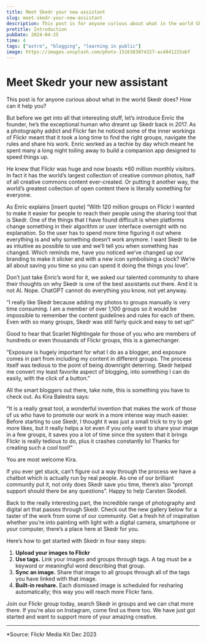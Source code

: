 ```yaml
---
title: Meet Skedr your new assistant
slug: meet-skedr-your-new-assistant
description: This post is for anyone curious about what in the world Skedr does?<br/> How can it help you?
pretitle: Introduction
pubDate: 2024-04-25
time: 4
tags: ["astro", "blogging", "learning in public"]
image: https://images.unsplash.com/photo-1516383074327-ac4841225abf
---
```


# Meet Skedr your new assistant

This post is for anyone curious about what in the world Skedr does? How can it help you? 

But before we get into all that interesting stuff, let’s introduce Enric the founder, he’s the exceptional human who dreamt up Skedr back in 2017. As a photography addict and Flickr fan he noticed some of the inner workings of Flickr meant that it took a long time to find the right groups, navigate the rules and share his work. Enric worked as a techie by day which meant he spent many a long night toiling away to build a companion app designed to speed things up. 

He knew that Flickr was huge and now boasts *60 million monthly visitors. In fact it has the world’s largest collection of creative common photos, half of all creative commons content ever-created. Or putting it another way, the world’s greatest collection of open content there is literally something for everyone. 

As Enric explains [insert quote] “With 120 million groups on Flickr I wanted to make it easier for people to reach their people using the sharing tool that is Skedr. One of the things that I have found difficult is when platforms change something in their algorithm or user interface overnight with no explanation. So the user has to spend more time figuring it out where everything is and why something doesn’t work anymore. I want Skedr to be as intuitive as possible to use and we’ll tell you when something has changed. Which reminds me, have you noticed we’ve changed up our branding to make it slicker and with a new icon symbolising a clock? We’re all about saving you time so you can spend it doing the things you love”. 

Don’t just take Enric’s word for it, we asked our talented community to share their thoughts on why Skedr is one of the best assistants out there. And it is not AI. Nope. ChatGPT cannot do everything you know, not yet anyway. 

<Quote  name="Scarlet Nightingale" description=" - Marketing Manager" url="https://farm66.staticflickr.com/65535/buddyicons/199116444@N06_r.jpg">
“I really like Skedr because adding my photos to groups manually is very time consuming. I am a member of over 1,100 groups so it would be impossible to remember the content guidelines and rules for each of them. Even with so many groups, Skedr was still fairly quick and easy to set up!”
</Quote>


Good to hear that Scarlet Nightingale for those of you who are members of hundreds or even thousands of Flickr groups, this is a gamechanger. 

<Quote  name="Blogger Bad Ideas" description="" url="https://farm66.staticflickr.com/65535/buddyicons/185247491@N08_r.jpg">
“Exposure is hugely important for what I do as a blogger, and exposure comes in part from including my content in different groups. The process itself was tedious to the point of being downright deterring. Skedr helped me convert my least favorite aspect of blogging, into something I can do easily, with the click of a button.”
</Quote>

All the smart bloggers out there, take note, this is something you have to check out. As Kira Balestra says: 

<Quote  name="Kira Balestra" description="" url="https://farm66.staticflickr.com/65535/buddyicons/94724949@N06_r.jpg">
“It is a really great tool, a wonderful invention that makes the work of those of us who have to promote our work in a more intense way much easier. Before starting to use Skedr, I thought it was just a small trick to try to get more likes, but it really helps a lot even if you only want to share your image in a few groups, it saves you a lot of time since the system that it brings Flickr is really tedious to do, plus it crashes constantly lol Thanks for creating such a cool tool!”
</Quote>

You are most welcome Kira. 

If you ever get stuck, can’t figure out a way through the process we have a chatbot which is actually run by real people. As one of our brilliant community put it, not only does Skedr save you time, there’s also “prompt support should there be any questions”. Happy to help Carsten Skodell. 

Back to the really interesting part, the incredible range of photography and digital art that passes through Skedr. Check out the new gallery below for a taster of the work from some of our community. Get a fresh hit of inspiration whether you’re into painting with light with a digital camera, smartphone or your computer, there’s a place here at Skedr for you. 

<Gallery client:load />

Here’s how to get started with Skedr in four easy steps:

1. **Upload your images to Flickr**
2. **Use tags.** Link your images and groups through tags. A tag must be a keyword or meaningful word describing that group.
3. **Sync an image.** Share that image to all groups through all of the tags you have linked with that image.
4. **Built-in reshare.** Each dismissed image is scheduled for resharing automatically; this way you will reach more Flickr fans.

Join our Flickr group today, search Skedr in groups and we can chat more there. If you’re also on Instagram, come find us there too. We have just got started and want to support more of your amazing creative.   
___

*Source: Flickr Media Kit Dec 2023